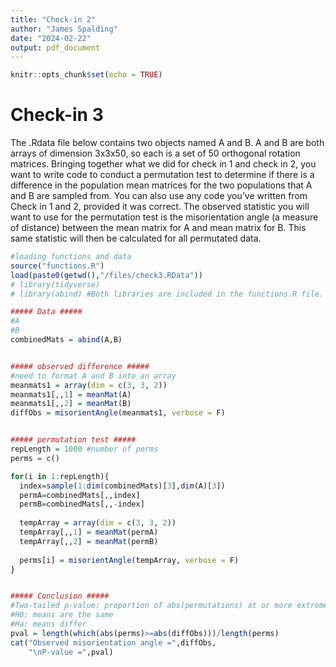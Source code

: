 ```yaml
---
title: "Check-in 2"
author: "James Spalding"
date: "2024-02-22"
output: pdf_document
---
```


```r
knitr::opts_chunk$set(echo = TRUE)
```

# Check-in 3

The .Rdata file below contains two objects named A and B. A and B are both arrays of dimension 3x3x50, so each is a set of 50 orthogonal rotation matrices. Bringing together what we did for check in 1 and check in 2, you want to write code to conduct a permutation test to determine if there is a difference in the population mean matrices for the two populations that A and B are sampled from. You can also use any code you’ve written from Check in 1 and 2, provided it was correct. The observed statistic you will want to use for the permutation test is the misorientation angle (a measure of distance) between the mean matrix for A and mean matrix for B. This same statistic will then be calculated for all permutated data.

```r
#loading functions and data
source("functions.R")
load(paste0(getwd(),"/files/check3.RData"))
# library(tidyverse)
# library(abind) #Both libraries are included in the functions.R file.
```

```r
##### Data #####
#A
#B
combinedMats = abind(A,B)


##### observed difference #####
#need to format A and B into an array
meanmats1 = array(dim = c(3, 3, 2))
meanmats1[,,1] = meanMat(A)
meanmats1[,,2] = meanMat(B)
diffObs = misorientAngle(meanmats1, verbose = F)


##### permutation test #####
repLength = 1000 #number of perms
perms = c()

for(i in 1:repLength){
  index=sample(1:dim(combinedMats)[3],dim(A)[3]) 
  permA=combinedMats[,,index]
  permB=combinedMats[,,-index]
  
  tempArray = array(dim = c(3, 3, 2))
  tempArray[,,1] = meanMat(permA)
  tempArray[,,2] = meanMat(permB)
  
  perms[i] = misorientAngle(tempArray, verbose = F)
}


##### Conclusion #####
#Two-tailed p-value: proportion of abs(permutations) at or more extreme than abs(observed)
#H0: means are the same
#Ha: means differ
pval = length(which(abs(perms)>=abs(diffObs)))/length(perms) 
cat("Observed misorientation angle =",diffObs,
    "\nP-value =",pval)
```



